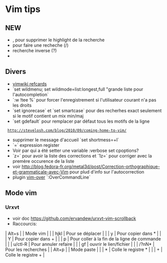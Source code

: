 = Vim tips =

== NEW ==
* ,<SPACE> pour supprimer le highlight de la recherche
* <SPACE> pour faire une recheche (/)
* <SHIFT><SPACE> recherche inverse (?)
* 
== Divers ==
* [http://vimwiki.googlecode.com/hg/misc/vimwikiqrc.pdf vimwiki refcards]
* `set wildmenu; set wildmode=list:longest,full "grande liste pour l'autocompletion`
* `:w !tee %` pour forcer l'enregistrement si l'utilisateur courant n'a pas les droits
* `set ignorecase` et `set smartcase` pour des recherhes exact seulement si le motif contient un mix min/maj
* `set gdefault` pour remplacer par défaut tous les motifs de la ligne
  http://stevelosh.com/blog/2010/09/coming-home-to-vim/
* supprimer le message d'accueil `set shortmess=+I`
* `<C-r>=` expression register
* Voir par qui a été setter une variable :verbose set cpoptions?
* `z=` pour avoir la liste des corrections et `1z=` pour corriger avec la premère occurence de la liste
* voir http://blog.fedora-fr.org/metal3d/post/Correction-orthographique-et-grammaticale-avec-Vim pour plud d'info sur l'autocorrection
* plugin [[https://github.com/osyo-manga/vim-over|vim-over]] `:OverCommandLine`

== Mode vim ==

=== Urxvt ===

* voir doc https://github.com/ervandew/urxvt-vim-scrollback
* Raccourcis:
| Alt+s |         | Mode vim                                     |
|       | hjkl    | Pour se déplacer                             |
|       | y       | Pour copier dans *                           |
|       | Y       | Pour copier dans +                           |
|       | p       | Pour coller à la fin de la ligne de commande |
|       | u/ctl-R | Pour annuler refaire                         |
|       | gf      | ouvrir le lien/fichier                       |
|       | /?nN*   | Pour les recherches                          |
| Alt+p |         | Mode paste                                   |
|       | *       | Colle le registre *                          |
|       | +       | Colle le registre +                          |
